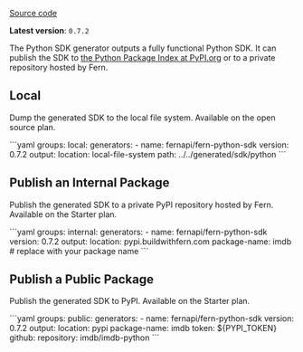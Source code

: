 [Source code](https://github.com/fern-api/fern-python)

**Latest version**: `0.7.2`

The Python SDK generator outputs a fully functional Python
SDK. It can publish the SDK to [the Python Package Index at PyPI.org](https://pypi.org) or to a private repository hosted by Fern.

## Local

Dump the generated SDK to the local file system. Available on the open source plan.

<CodeBlock title="generators.yml">
```yaml
groups:
  local:
    generators:
      - name: fernapi/fern-python-sdk
        version: 0.7.2
        output:
          location: local-file-system
          path: ../../generated/sdk/python
```
</CodeBlock>

## Publish an Internal Package

Publish the generated SDK to a private PyPI repository hosted by Fern. Available on the Starter plan.

<CodeBlock title="generators.yml">
```yaml
groups:
  internal:
    generators:
      - name: fernapi/fern-python-sdk
        version: 0.7.2
        output:
          location: pypi.buildwithfern.com
          package-name: imdb # replace with your package name
```
</CodeBlock>

## Publish a Public Package

Publish the generated SDK to PyPI. Available on the Starter plan.

<CodeBlock title="generators.yml">
```yaml
groups:
  public:
    generators:
      - name: fernapi/fern-python-sdk
        version: 0.7.2
        output:
          location: pypi
          package-name: imdb
          token: ${PYPI_TOKEN}
        github:
          repository: imdb/imdb-python    
```
</CodeBlock>
